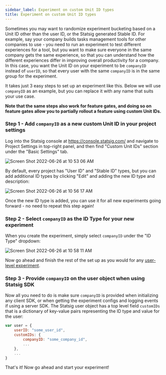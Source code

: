 ```yaml
---
sidebar_label: Experiment on custom Unit ID types
title: Experiment on custom Unit ID types
---
```


Sometimes you may want to randomize experiment bucketing based on a Unit ID other than the user ID, or the Statsig generated Stable ID. For example, say your company builds tasks management tools for other companies to use - you need to run an experiment to test different experiences for a tool, but you want to make sure everyone in the same company gets the same experience, so that you can understand how
the different experiences differ in improving overall productivity for a company. In this case, you want the Unit ID on your experiment to be `companyID` instead of `userID`, so that
every user with the same `companyID` is in the same group for the experiment.

It takes just 3 easy steps to set up an experiment like this. Below we will use `companyID` as an example, but you can replace it with any name that suits your use case.

**Note that the same steps also work for feature gates, and doing so on feature gates allow you to partially rollout a feature using custom Unit IDs.**

### Step 1 - Add `companyID` as a new custom Unit ID in your project settings

Log into the Statsig console at https://console.statsig.com/ and navigate to Project Settings in top-right panel, and then find "Custom Unit IDs" section under the "Basic Settings" tab.

![Screen Shot 2022-06-26 at 10 53 06 AM](https://user-images.githubusercontent.com/74584483/175827590-147ff9c8-ca02-4298-bca5-96583904aec5.png)

By default, every project has "User ID" and "Stable ID" types, but you can add additional ID types by clicking "Edit" and adding the new ID type and description:

![Screen Shot 2022-06-26 at 10 56 17 AM](https://user-images.githubusercontent.com/74584483/175827554-8862e10a-4171-4028-9aa4-9f314718b39d.png)

Once the new ID type is added, you can use it for all new experiments going forward - no need to repeat this step again!

### Step 2 - Select `companyID` as the ID Type for your new experiment

When you create the experiment, simply select `companyID` under the "ID Type" dropdown:

![Screen Shot 2022-06-26 at 10 58 11 AM](https://user-images.githubusercontent.com/74584483/175827625-bc79a7a9-0725-48fd-acf9-686610ea1f6a.png)

Now go ahead and finish the rest of the set up as you would for any [user-level experiment](./abn-tests).

### Step 3 - Provide `companyID` on the user object when using Statsig SDK

Now all you need to do is make sure `companyID` is provided when initializing any client SDK, or when getting the experiment configs and logging events if using a server SDK. The Statsig user object has a top level field `customIDs` that is a dictionary of key-value pairs representing the ID type and value for the user:

```jsx
var user = {
    userID: "some_user_id",
    customIDs: {
        companyID: "some_company_id",
        ...
    },
    ...
}
```

That's it! Now go ahead and start your experiment!
